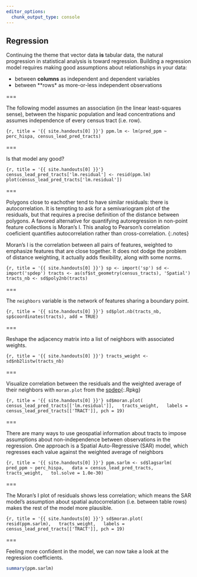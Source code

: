 ```yaml
---
editor_options: 
  chunk_output_type: console
---
```


## Regression

Continuing the theme that vector data **is** tabular data, the natural
progression in statistical analysis is toward regression. Building a regression
model requires making good assumptions about relationships in your data:

- between **columns** as independent and dependent variables
- between **rows* as more-or-less independent observations

===

The following model assumes an association (in the linear least-squares sense),
between the hispanic population and lead concentrations and assumes independence
of every census tract (i.e. row).

```{r, title = '{{ site.handouts[0] }}'}
ppm.lm <- lm(pred_ppm ~ perc_hispa, census_lead_pred_tracts)
```

===

Is that model any good?

```{r, title = '{{ site.handouts[0] }}'}
census_lead_pred_tracts['lm.residual'] <- resid(ppm.lm)
plot(census_lead_pred_tracts['lm.residual'])
```

===

Polygons close to eachother tend to have similar residuals: there is autocorrelation. It is tempting to ask for a semivariogram plot of the residuals, but that requires a precise definition of the distance between polygons. A favored alternative for quantifying
autoregression in non-point feature collections is Moran's I. This analog to Pearson's correlation coeficient quantifies autocorrelation rather than cross-correlation.
{:.notes}

Moran's I is the correlation between all pairs of features, weighted
to emphasize features that are close together. It does not dodge the problem of distance weighting, it actually adds flexibility, along with some norms.

```{r, title = '{{ site.handouts[0] }}'}
sp <- import('sp')
sd <- import('spdep')
tracts <- as(sf$st_geometry(census_tracts), 'Spatial')
tracts_nb <- sd$poly2nb(tracts)
```

===

The `neighbors` variable is the network of features sharing a boundary point.

```{r, title = '{{ site.handouts[0] }}'}
sd$plot.nb(tracts_nb, sp$coordinates(tracts), add = TRUE)
```

===

Reshape the adjacency matrix into a list of neighbors with associated weights.

```{r, title = '{{ site.handouts[0] }}'}
tracts_weight <- sd$nb2listw(tracts_nb)
```

===

Visualize correlation between the residuals and the weighted average of their
neighbors with `moran.plot` from the [spdep](){:.Rpkg}

```{r, title = '{{ site.handouts[0] }}'}
sd$moran.plot(
  census_lead_pred_tracts[['lm.residual']],
  tracts_weight,
  labels = census_lead_pred_tracts[['TRACT']], pch = 19)
```

===

There are many ways to use geospatial information about tracts to impose
assumptions about non-independence between observations in the regression. One
approach is a Spatial Auto-Regressive (SAR) model, which regresses each value against
the weighted average of neighbors

```{r, title = '{{ site.handouts[0] }}'}
ppm.sarlm <- sd$lagsarlm(
  pred_ppm ~ perc_hispa,
  data = census_lead_pred_tracts,
  tracts_weight,
  tol.solve = 1.0e-30)
```

===

The Moran's I plot of residuals shows less correlation; which means the SAR
model's assumption about spatial autocorrelation (i.e. between table rows) makes
the rest of the model more plausible.

```{r, title = '{{ site.handouts[0] }}'}
sd$moran.plot(
  resid(ppm.sarlm),
  tracts_weight,
  labels = census_lead_pred_tracts[['TRACT']], pch = 19)
```

===

Feeling more confident in the model, we can now take a look at the regression
coefficients.

```r
summary(ppm.sarlm)
```


